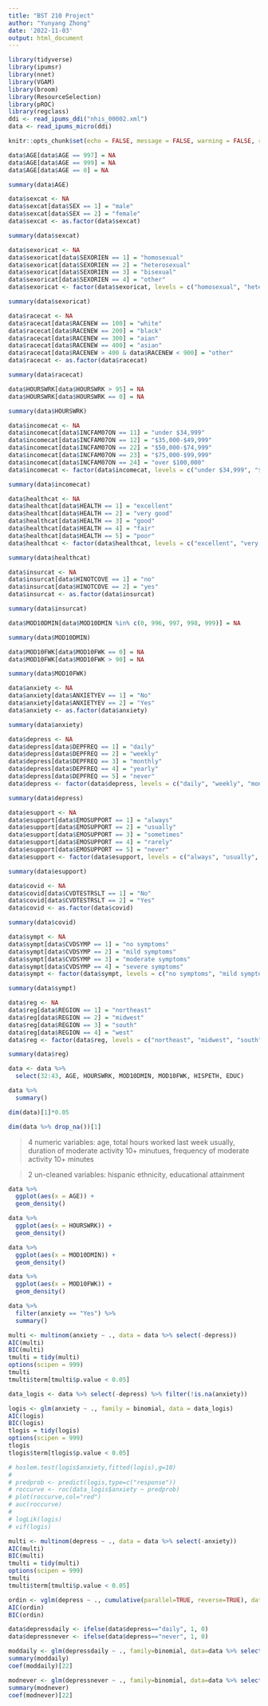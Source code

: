 ```yaml
---
title: "BST 210 Project"
author: "Yunyang Zhong"
date: '2022-11-03'
output: html_document
---
```


```r
library(tidyverse)
library(ipumsr)
library(nnet)
library(VGAM)
library(broom)
library(ResourceSelection)
library(pROC)
library(regclass)
ddi <- read_ipums_ddi("nhis_00002.xml")
data <- read_ipums_micro(ddi)

knitr::opts_chunk$set(echo = FALSE, message = FALSE, warning = FALSE, results = FALSE)
```

```r
data$AGE[data$AGE == 997] = NA
data$AGE[data$AGE == 999] = NA
data$AGE[data$AGE == 0] = NA

summary(data$AGE)
```

```r
data$sexcat <- NA
data$sexcat[data$SEX == 1] = "male"
data$sexcat[data$SEX == 2] = "female"
data$sexcat <- as.factor(data$sexcat)

summary(data$sexcat)
```

```r
data$sexoricat <- NA
data$sexoricat[data$SEXORIEN == 1] = "homosexual"
data$sexoricat[data$SEXORIEN == 2] = "heterosexual"
data$sexoricat[data$SEXORIEN == 3] = "bisexual"
data$sexoricat[data$SEXORIEN == 4] = "other"
data$sexoricat <- factor(data$sexoricat, levels = c("homosexual", "heterosexual", "bisexual", "other"))

summary(data$sexoricat)
```

```r
data$racecat <- NA
data$racecat[data$RACENEW == 100] = "white"
data$racecat[data$RACENEW == 200] = "black"
data$racecat[data$RACENEW == 300] = "aian"
data$racecat[data$RACENEW == 400] = "asian"
data$racecat[data$RACENEW > 400 & data$RACENEW < 900] = "other"
data$racecat <- as.factor(data$racecat)

summary(data$racecat)
```

```r
data$HOURSWRK[data$HOURSWRK > 95] = NA
data$HOURSWRK[data$HOURSWRK == 0] = NA

summary(data$HOURSWRK)
```

```r
data$incomecat <- NA
data$incomecat[data$INCFAM07ON == 11] = "under $34,999"
data$incomecat[data$INCFAM07ON == 12] = "$35,000-$49,999"
data$incomecat[data$INCFAM07ON == 22] = "$50,000-$74,999"
data$incomecat[data$INCFAM07ON == 23] = "$75,000-$99,999"
data$incomecat[data$INCFAM07ON == 24] = "over $100,000"
data$incomecat <- factor(data$incomecat, levels = c("under $34,999", "$35,000-$49,999", "$50,000-$74,999", "$75,000-$99,999", "over $100,000"))

summary(data$incomecat)
```

```r
data$healthcat <- NA
data$healthcat[data$HEALTH == 1] = "excellent"
data$healthcat[data$HEALTH == 2] = "very good"
data$healthcat[data$HEALTH == 3] = "good"
data$healthcat[data$HEALTH == 4] = "fair"
data$healthcat[data$HEALTH == 5] = "poor"
data$healthcat <- factor(data$healthcat, levels = c("excellent", "very good", "good", "fair", "poor"))

summary(data$healthcat)
```

```r
data$insurcat <- NA
data$insurcat[data$HINOTCOVE == 1] = "no"
data$insurcat[data$HINOTCOVE == 2] = "yes"
data$insurcat <- as.factor(data$insurcat)

summary(data$insurcat)
```

```r
data$MOD10DMIN[data$MOD10DMIN %in% c(0, 996, 997, 998, 999)] = NA

summary(data$MOD10DMIN)
```

```r
data$MOD10FWK[data$MOD10FWK == 0] = NA
data$MOD10FWK[data$MOD10FWK > 90] = NA

summary(data$MOD10FWK)
```

```r
data$anxiety <- NA
data$anxiety[data$ANXIETYEV == 1] = "No"
data$anxiety[data$ANXIETYEV == 2] = "Yes"
data$anxiety <- as.factor(data$anxiety)

summary(data$anxiety)
```

```r
data$depress <- NA
data$depress[data$DEPFREQ == 1] = "daily"
data$depress[data$DEPFREQ == 2] = "weekly"
data$depress[data$DEPFREQ == 3] = "monthly"
data$depress[data$DEPFREQ == 4] = "yearly"
data$depress[data$DEPFREQ == 5] = "never"
data$depress <- factor(data$depress, levels = c("daily", "weekly", "monthly", "yearly", "never"))

summary(data$depress)
```

```r
data$esupport <- NA
data$esupport[data$EMOSUPPORT == 1] = "always"
data$esupport[data$EMOSUPPORT == 2] = "usually"
data$esupport[data$EMOSUPPORT == 3] = "sometimes"
data$esupport[data$EMOSUPPORT == 4] = "rarely"
data$esupport[data$EMOSUPPORT == 5] = "never"
data$esupport <- factor(data$esupport, levels = c("always", "usually", "sometimes", "rarely", "never"))

summary(data$esupport)
```

```r
data$covid <- NA
data$covid[data$CVDTESTRSLT == 1] = "No"
data$covid[data$CVDTESTRSLT == 2] = "Yes"
data$covid <- as.factor(data$covid)

summary(data$covid)
```

```r
data$sympt <- NA
data$sympt[data$CVDSYMP == 1] = "no symptoms"
data$sympt[data$CVDSYMP == 2] = "mild symptoms"
data$sympt[data$CVDSYMP == 3] = "moderate symptoms"
data$sympt[data$CVDSYMP == 4] = "severe symptoms"
data$sympt <- factor(data$sympt, levels = c("no symptoms", "mild symptoms", "moderate symptoms", "severe symptoms"))

summary(data$sympt)
```

```r
data$reg <- NA
data$reg[data$REGION == 1] = "northeast"
data$reg[data$REGION == 2] = "midwest"
data$reg[data$REGION == 3] = "south"
data$reg[data$REGION == 4] = "west"
data$reg <- factor(data$reg, levels = c("northeast", "midwest", "south", "west"))

summary(data$reg)
```

```r
data <- data %>% 
  select(32:43, AGE, HOURSWRK, MOD10DMIN, MOD10FWK, HISPETH, EDUC)

data %>% 
  summary()

dim(data)[1]*0.05

dim(data %>% drop_na())[1]
```

> 4 numeric variables: age, total hours worked last week usually, duration of moderate activity 10+ minutues, frequency of moderate activity 10+ minutes

> 2 un-cleaned variables: hispanic ethnicity, educational attainment

```r
data %>% 
  ggplot(aes(x = AGE)) +
  geom_density()

data %>% 
  ggplot(aes(x = HOURSWRK)) +
  geom_density()

data %>% 
  ggplot(aes(x = MOD10DMIN)) +
  geom_density()

data %>% 
  ggplot(aes(x = MOD10FWK)) +
  geom_density()
```

```r
data %>% 
  filter(anxiety == "Yes") %>% 
  summary()
```

```r
multi <- multinom(anxiety ~ ., data = data %>% select(-depress))
AIC(multi)
BIC(multi)
tmulti = tidy(multi)
options(scipen = 999)
tmulti
tmulti$term[tmulti$p.value < 0.05]
```

```r
data_logis <- data %>% select(-depress) %>% filter(!is.na(anxiety))

logis <- glm(anxiety ~ ., family = binomial, data = data_logis)
AIC(logis)
BIC(logis)
tlogis = tidy(logis)
options(scipen = 999)
tlogis
tlogis$term[tlogis$p.value < 0.05]

# hoslem.test(logis$anxiety,fitted(logis),g=10)
# 
# predprob <- predict(logis,type=c("response"))
# roccurve <- roc(data_logis$anxiety ~ predprob)
# plot(roccurve,col="red")
# auc(roccurve)
# 
# logLik(logis)
# vif(logis)
```

```r
multi <- multinom(depress ~ ., data = data %>% select(-anxiety))
AIC(multi)
BIC(multi)
tmulti = tidy(multi)
options(scipen = 999)
tmulti
tmulti$term[tmulti$p.value < 0.05]
```

```r
ordin <- vglm(depress ~ ., cumulative(parallel=TRUE, reverse=TRUE), data = data %>% select(-anxiety))
AIC(ordin)
BIC(ordin)

data$depressdaily <- ifelse(data$depress=="daily", 1, 0)
data$depressnever <- ifelse(data$depress=="never", 1, 0)

moddaily <- glm(depressdaily ~ ., family=binomial, data=data %>% select(-anxiety, -depress, -depressnever)) 
summary(moddaily)
coef(moddaily)[22]

modnever <- glm(depressnever ~ ., family=binomial, data=data %>% select(-anxiety, -depress, -depressdaily)) 
summary(modnever)
coef(modnever)[22]
```



